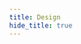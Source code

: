 ```yaml
---
title: Design
hide_title: true
---
```



<FeatureIcon src={design} alt="Design" title="Design" />
<LinkList
  srcList={
    [
      /* {
      title: "",
      link: "/docs/design/",
      src: "",
      alt: "",
    }, */
    ]
  }
/>
